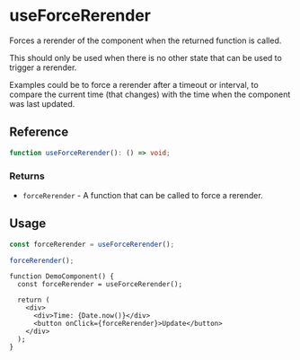 
<Meta title="Hooks / useForceRerender" />

# useForceRerender

Forces a rerender of the component when the returned function is called.

This should only be used when there is no other state that can be used to trigger a rerender.

Examples could be to force a rerender after a timeout or interval, to compare the current time (that
changes) with the time when the component was last updated.

## Reference

```ts
function useForceRerender(): () => void;
```

### Returns

- `forceRerender` - A function that can be called to force a rerender.

## Usage

```ts
const forceRerender = useForceRerender();

forceRerender();
```

```tsx
function DemoComponent() {
  const forceRerender = useForceRerender();

  return (
    <div>
      <div>Time: {Date.now()}</div>
      <button onClick={forceRerender}>Update</button>
    </div>
  );
}
```
